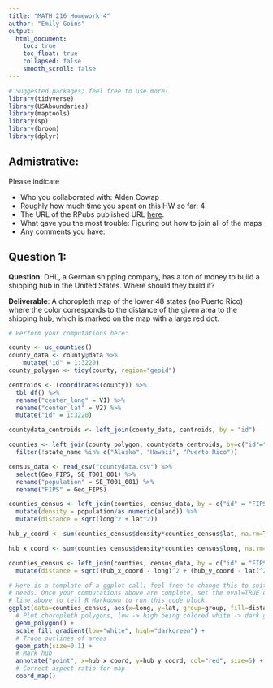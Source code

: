 ```yaml
---
title: "MATH 216 Homework 4"
author: "Emily Goins"
output:
  html_document:
    toc: true
    toc_float: true
    collapsed: false
    smooth_scroll: false
---
```


```r
# Suggested packages; feel free to use more!
library(tidyverse)
library(USAboundaries)
library(maptools)
library(sp)
library(broom)
library(dplyr)


```



## Admistrative:

Please indicate

* Who you collaborated with: Alden Cowap
* Roughly how much time you spent on this HW so far: 4
* The URL of the RPubs published URL [here](https://www.nhl.com/).
* What gave you the most trouble: Figuring out how to join all of the maps
* Any comments you have:



## Question 1:

**Question**:  DHL, a German shipping company, has a ton of money to build a
shipping hub in the United States. Where should they build it?

**Deliverable**: A choropleth map of the lower 48 states (no Puerto Rico) where
the color corresponds to the distance of the given area to the shipping hub,
which is marked on the map with a large red dot.

```r
# Perform your computations here:

county <- us_counties()
county_data <- county@data %>%
    mutate("id" = 1:3220)
county_polygon <- tidy(county, region="geoid")

centroids <- (coordinates(county)) %>%
  tbl_df() %>%
  rename("center_long" = V1) %>%
  rename("center_lat" = V2) %>%
  mutate("id" = 1:3220)

countydata_centroids <- left_join(county_data, centroids, by = "id")

counties <- left_join(county_polygon, countydata_centroids, by=c("id"="geoid")) %>%
  filter(!state_name %in% c("Alaska", "Hawaii", "Puerto Rico"))

census_data <- read_csv("countydata.csv") %>%
  select(Geo_FIPS, SE_T001_001) %>%
  rename("population" = SE_T001_001) %>%
  rename("FIPS" = Geo_FIPS)

counties_census <- left_join(counties, census_data, by = c("id" = "FIPS")) %>%
  mutate(density = population/as.numeric(aland)) %>%
  mutate(distance = sqrt(long^2 + lat^2))

hub_y_coord <- sum(counties_census$density*counties_census$lat, na.rm=TRUE)/sum(counties_census$density, na.rm=TRUE)

hub_x_coord <- sum(counties_census$density*counties_census$long, na.rm=TRUE)/sum(counties_census$density, na.rm=TRUE)

counties_census <- left_join(counties, census_data, by = c("id" = "FIPS")) %>%
  mutate(distance = sqrt((hub_x_coord - long)^2 + (hub_y_coord - lat)^2))

```


```r
# Here is a template of a ggplot call; feel free to change this to suit your
# needs. Once your computations above are complete, set the eval=TRUE on the
# line above to tell R Markdown to run this code block.
ggplot(data=counties_census, aes(x=long, y=lat, group=group, fill=distance)) +
  # Plot choropleth polygons, low -> high being colored white -> dark green
  geom_polygon() +
  scale_fill_gradient(low="white", high="darkgreen") + 
  # Trace outlines of areas
  geom_path(size=0.1) +
  # Mark hub
  annotate("point", x=hub_x_coord, y=hub_y_coord, col="red", size=5) +
  # Correct aspect ratio for map
  coord_map()
```






